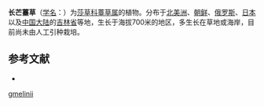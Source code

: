 {{Speciesbox
| name = 长芒薹草
| status = 
| status_system = 
| image =
| genus = Carex
| species = gmelinii
| authority = Hook. et Arn.
}}

'''长芒薹草'''（[[学名|学名]]：{{lang|la|''Carex gmelinii''}}）为[[莎草科|莎草科]][[薹草属|薹草属]]的植物。分布于[[北美洲|北美洲]]、[[朝鲜|朝鲜]]、[[俄罗斯|俄罗斯]]、[[日本|日本]]以及[[中国大陆|中国大陆]]的[[吉林省|吉林省]]等地，生长于海拔700米的地区，多生长在草地或海岸，目前尚未由人工引种栽培。

== 参考文献 ==
<div class="references-small">
* {{cite web| url =http://www.bioinfo.cn/db05/KmzwSpecies.php?action=view&id=6679| title =长芒薹草| work =《中国高等植物数据库全库》| publisher =中国科学院微生物研究所| author =昆明植物研究所| accessdate =2009-02-24| deadurl =yes| archiveurl =https://web.archive.org/web/20160304235449/http://www.bioinfo.cn/db05/KmzwSpecies.php?action=view&id=6679| archivedate =2016-03-04}}
</div>
{{Taxonbar|from=Q15227137}}

{{DEFAULTSORT:Carex gmelinii}}
[[Category:薹草属|gmelinii]]


{{Carex-stub}}